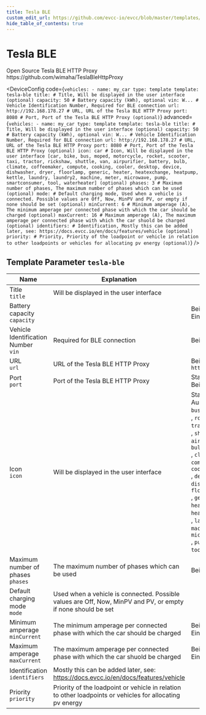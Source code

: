 ```yaml
---
title: Tesla BLE
custom_edit_url: https://github.com/evcc-io/evcc/blob/master/templates/definition/vehicle/tesla-ble.yaml
hide_table_of_contents: true
---
```



# Tesla BLE

<div className="device-detail-container">
  <div className="device-detail-content">
    Open Source Tesla BLE HTTP Proxy https://github.com/wimaha/TeslaBleHttpProxy


<DeviceConfig code={`vehicles:
    - name: my_car
      type: template
      template: tesla-ble
      title: # Title, Will be displayed in the user interface (optional)
      capacity: 50 # Battery capacity (kWh), optional
      vin: W... # Vehicle Identification Number, Required for BLE connection
      url: http://192.168.178.27 # URL, URL of the Tesla BLE HTTP Proxy
      port: 8080 # Port, Port of the Tesla BLE HTTP Proxy (optional)`} advanced={`vehicles:
    - name: my_car
      type: template
      template: tesla-ble
      title: # Title, Will be displayed in the user interface (optional)
      capacity: 50 # Battery capacity (kWh), optional
      vin: W... # Vehicle Identification Number, Required for BLE connection
      url: http://192.168.178.27 # URL, URL of the Tesla BLE HTTP Proxy
      port: 8080 # Port, Port of the Tesla BLE HTTP Proxy (optional)
      icon: car # Icon, Will be displayed in the user interface [car, bike, bus, moped, motorcycle, rocket, scooter, taxi, tractor, rickshaw, shuttle, van, airpurifier, battery, bulb, climate, coffeemaker, compute, cooking, cooler, desktop, device, dishwasher, dryer, floorlamp, generic, heater, heatexchange, heatpump, kettle, laundry, laundry2, machine, meter, microwave, pump, smartconsumer, tool, waterheater] (optional)
      phases: 3 # Maximum number of phases, The maximum number of phases which can be used (optional)
      mode: # Default charging mode, Used when a vehicle is connected. Possible values are Off, Now, MinPV and PV, or empty if none should be set (optional)
      minCurrent: 6 # Minimum amperage (A), The minimum amperage per connected phase with which the car should be charged (optional)
      maxCurrent: 16 # Maximum amperage (A), The maximum amperage per connected phase with which the car shuold be charged (optional)
      identifiers: # Identification, Mostly this can be added later, see: https://docs.evcc.io/en/docs/features/vehicle (optional)
      priority: # Priority, Priority of the loadpoint or vehicle in relation to other loadpoints or vehicles for allocating pv energy (optional)`} />
  </div>
  <div className="device-detail-icon">
    <evcc-icon
      type="vehicle"
      name="tesla-ble"
      size="400px"
      alt="Tesla BLE"
      className="device-detail-icon-img"
    ></evcc-icon>
  </div>
</div>

## Template Parameter `tesla-ble`

| Name | Explanation | Value | Optional |
|-----------|-------------|-------|----------|
| Title<br/>`title` | Will be displayed in the user interface |  | no |
| Battery capacity<br/>`capacity` |  | Beispiel: `50`<br/>Einheit: kWh | no |
| Vehicle Identification Number<br/>`vin` | Required for BLE connection | Beispiel: `W...` | yes |
| URL<br/>`url` | URL of the Tesla BLE HTTP Proxy | Beispiel: `http://192.168.178.27` | yes |
| Port<br/>`port` | Port of the Tesla BLE HTTP Proxy | Standard: `8080`<br/>Beispiel: `8080` | no |
| Icon<br/>`icon` | Will be displayed in the user interface | Standard: `car`<br/>Auswahl: `car`, `bike`, `bus`, `moped`, `motorcycle`<br/>, `rocket`, `scooter`, `taxi`, `tractor`, `rickshaw`<br/>, `shuttle`, `van`, `airpurifier`, `battery`, `bulb`<br/>, `climate`, `coffeemaker`, `compute`, `cooking`, `cooler`<br/>, `desktop`, `device`, `dishwasher`, `dryer`, `floorlamp`<br/>, `generic`, `heater`, `heatexchange`, `heatpump`, `kettle`<br/>, `laundry`, `laundry2`, `machine`, `meter`, `microwave`<br/>, `pump`, `smartconsumer`, `tool`, `waterheater` | no |
| Maximum number of phases<br/>`phases` | The maximum number of phases which can be used | Beispiel: `3` | no |
| Default charging mode<br/>`mode` | Used when a vehicle is connected. Possible values are Off, Now, MinPV and PV, or empty if none should be set |  | no |
| Minimum amperage<br/>`minCurrent` | The minimum amperage per connected phase with which the car should be charged | Beispiel: `6`<br/>Einheit: A | no |
| Maximum amperage<br/>`maxCurrent` | The maximum amperage per connected phase with which the car shuold be charged | Beispiel: `16`<br/>Einheit: A | no |
| Identification<br/>`identifiers` | Mostly this can be added later, see: https://docs.evcc.io/en/docs/features/vehicle |  | no |
| Priority<br/>`priority` | Priority of the loadpoint or vehicle in relation to other loadpoints or vehicles for allocating pv energy |  | no |

